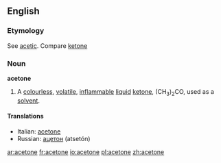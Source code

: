 ==English==

===Etymology===
See [[acetic]]. Compare [[ketone]]

===Noun===
{{wikipedia}}
'''acetone'''

# {{chemistry}} A [[colourless]], [[volatile]], [[inflammable]] [[liquid]] [[ketone]], (CH<sub>3</sub>)<sub>2</sub>CO, used as a [[solvent]].

====Translations====
*Italian: [[acetone]] {{m}}
*Russian: [[ацетон]] (atsetón) {{m}}

[[ar:acetone]]
[[fr:acetone]]
[[io:acetone]]
[[pl:acetone]]
[[zh:acetone]]